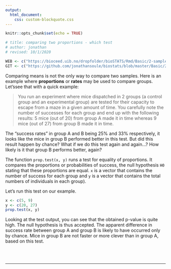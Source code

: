```yaml
---
output:
  html_document:
    css: custom-blockquote.css
---
```


```r
knitr::opts_chunk$set(echo = TRUE)

# title: comparing two proportions - which test
# author: jonathan
# revised: 10/1/2020

WEB <- c("https://bioceed.uib.no/dropfolder/bioSTATS/Rmd/Basic/2-sample/comparing2proportions.html")
GIT <- c("https://github.com/jonathansoule/biostats/blob/master/Basic/2-sample/comparing2proportions.Rmd")
```

Comparing means is not the only way to compare two samples. Here is an example where **proportions** or **rates** may be used to compare groups. Let'ssee that with a quick example:

> You run an experiment where mice dispatched in 2 groups (a control group and an experimental group) are tested for their capacity to escape from a maze in a given amount of time. You carefully note the number of successes for each group and end up with the following results: 5 mice (out of 20) from group A made it in time whereas 9 mice (out of 27) from group B made it in time.

The “success rates” in group A and B being 25% and 33% respectively, it looks like the mice in group B performed better in this test. But did this result happen by chance? What if we do this test again and again…? How likely is it that group B performs better, again?

The function `prop.test(x, y)` runs a test for equality of proportions. It compares the proportions or probabilities of success, the null hypothesis `H0` stating that these proportions are equal. `x` is a vector that contains the number of success for each group and `y` is a vector that contains the total numbers of individuals in each group).

Let’s run this test on our example.

```r
x <- c(5, 9)
y <- c(20, 27)
prop.test(x, y)
```

Looking at the test output, you can see that the obtained p-value is quite high. The null hypothesis is thus accepted. The apparent difference in success rate between group A and group B is likely to have occurred only by chance. Mice in group B are not faster or more clever than in group A, based on this test.


<br/><br/>

***
<!-- UNCOMMENT TO ACTIVATE
Get the Rmarkdown file corresponding to this page on [GitHub](`r GIT`){target="_blank"}.
-->
